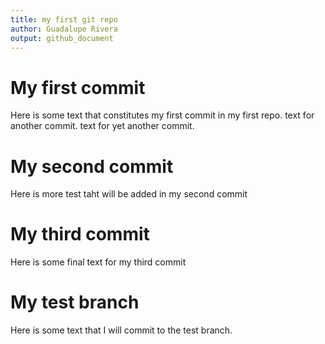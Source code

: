 ```yaml
---
title: my first git repo
author: Guadalupe Rivera
output: github_document
---
```


# My first commit

Here is some text that constitutes my first commit in my first repo. text for another commit. 
text for yet another commit. 

# My second commit

Here is more test taht will be added in my second commit

# My third commit

Here is some final text for my third commit

# My test branch 

Here is some text that I will commit to the test branch.
